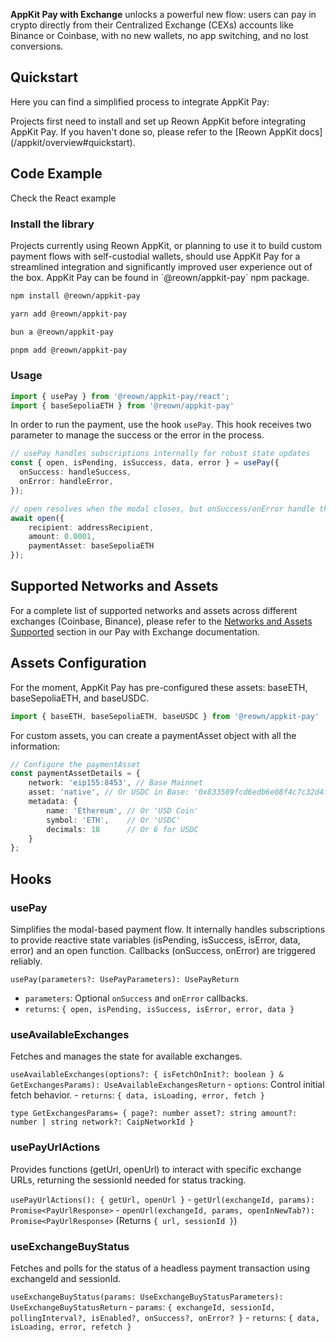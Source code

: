 **AppKit Pay with Exchange** unlocks a powerful new flow: users can pay in crypto directly from their Centralized Exchange (CEXs) accounts like Binance or Coinbase, with no new wallets, no app switching, and no lost conversions.

## Quickstart 

Here you can find a simplified process to integrate AppKit Pay:

<Warning>
    Projects first need to install and set up Reown AppKit before integrating AppKit Pay. If you haven't done so, please refer to the [Reown AppKit docs](/appkit/overview#quickstart).
</Warning>

## Code Example


<Card title="AppKit Pay Example" icon="github" href="https://github.com/reown-com/appkit-web-examples/tree/main/react/react-wagmi-appkit-pay">
Check the React example
</Card>


### Install the library

<Note>
Projects currently using Reown AppKit, or planning to use it to build custom payment flows with self-custodial wallets, should use AppKit Pay for a streamlined integration and significantly improved user experience out of the box. AppKit Pay can be found in `@reown/appkit-pay` npm package.
</Note>

<CodeGroup>

```bash npm
npm install @reown/appkit-pay
```

```bash Yarn
yarn add @reown/appkit-pay
```

```bash Bun
bun a @reown/appkit-pay
```

```bash pnpm
pnpm add @reown/appkit-pay
```
</CodeGroup>

### Usage
```ts
import { usePay } from '@reown/appkit-pay/react';
import { baseSepoliaETH } from '@reown/appkit-pay' 
```

In order to run the payment, use the hook `usePay`. This hook receives two parameter to manage the success or the error in the process.

```ts
// usePay handles subscriptions internally for robust state updates
const { open, isPending, isSuccess, data, error } = usePay({
  onSuccess: handleSuccess, 
  onError: handleError,
});

// open resolves when the modal closes, but onSuccess/onError handle the actual payment result
await open({ 
    recipient: addressRecipient,
    amount: 0.0001,
    paymentAsset: baseSepoliaETH
});
```

## Supported Networks and Assets

For a complete list of supported networks and assets across different exchanges (Coinbase, Binance), please refer to the [Networks and Assets Supported](/appkit/payments/pay-with-exchange#networks-and-assets-supported) section in our Pay with Exchange documentation.

## Assets Configuration

For the moment, AppKit Pay has pre-configured these assets: baseETH, baseSepoliaETH, and baseUSDC.

```ts
import { baseETH, baseSepoliaETH, baseUSDC } from '@reown/appkit-pay' 
```

For custom assets, you can create a paymentAsset object with all the information:

```ts
// Configure the paymentAsset
const paymentAssetDetails = {
    network: 'eip155:8453', // Base Mainnet
    asset: 'native', // Or USDC in Base: '0x833589fcd6edb6e08f4c7c32d4f71b54bda02913'
    metadata: {
        name: 'Ethereum', // Or 'USD Coin'
        symbol: 'ETH',    // Or 'USDC'
        decimals: 18      // Or 6 for USDC
    }
};
```

## Hooks

### usePay
Simplifies the modal-based payment flow. 
It internally handles subscriptions to provide reactive state variables (isPending, isSuccess, isError, data, error) 
and an open function. Callbacks (onSuccess, onError) are triggered reliably.

`usePay(parameters?: UsePayParameters): UsePayReturn`
  - `parameters`: Optional `onSuccess` and `onError` callbacks.
  - `returns`: `{ open, isPending, isSuccess, isError, error, data }`

### useAvailableExchanges
Fetches and manages the state for available exchanges.

`useAvailableExchanges(options?: { isFetchOnInit?: boolean } & GetExchangesParams): UseAvailableExchangesReturn`
    - `options`: Control initial fetch behavior.
    - `returns`: `{ data, isLoading, error, fetch }`

`type GetExchangesParams= {
  page?: number
  asset?: string
  amount?: number | string
  network?: CaipNetworkId
}` 

### usePayUrlActions
Provides functions (getUrl, openUrl) to interact with specific exchange URLs, returning the sessionId needed for status tracking.

`usePayUrlActions(): { getUrl, openUrl }`
    - `getUrl(exchangeId, params): Promise<PayUrlResponse>`
    - `openUrl(exchangeId, params, openInNewTab?): Promise<PayUrlResponse>` (Returns `{ url, sessionId }`)

### useExchangeBuyStatus
Fetches and polls for the status of a headless payment transaction using exchangeId and sessionId.

`useExchangeBuyStatus(params: UseExchangeBuyStatusParameters): UseExchangeBuyStatusReturn`
    - `params`: `{ exchangeId, sessionId, pollingInterval?, isEnabled?, onSuccess?, onError? }`
    - `returns`: `{ data, isLoading, error, refetch }`

